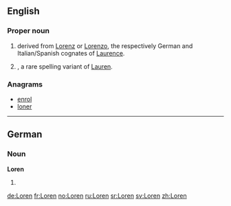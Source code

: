 ==English==

===Proper noun===
{{en-proper noun}}

# {{given name|male|from=Latin}} derived from [[Lorenz]] or [[Lorenzo]], the respectively German and Italian/Spanish cognates of [[Laurence]].
# {{given name|female|from=Latin}}, a rare spelling variant of [[Lauren]].

===Anagrams===
* [[enrol#English|enrol]]
* [[loner#English|loner]]

----

==German==

===Noun===
'''Loren''' {{f}}

# {{plural of|Lore|lang=de}}

[[de:Loren]]
[[fr:Loren]]
[[no:Loren]]
[[ru:Loren]]
[[sr:Loren]]
[[sv:Loren]]
[[zh:Loren]]